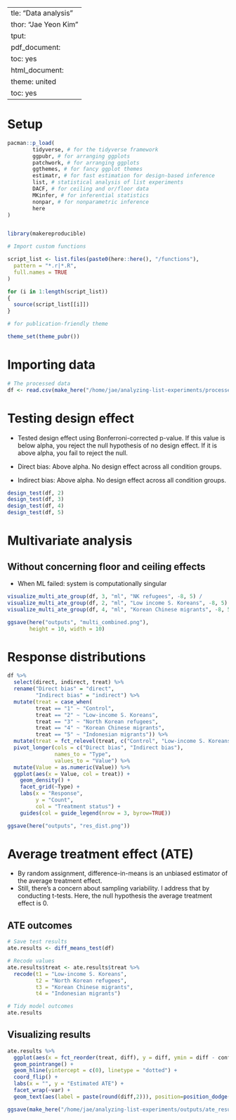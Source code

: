   ---
title: "Data analysis"
author: "Jae Yeon Kim"
output:
  pdf_document:
    toc: yes
  html_document:
    theme: united
    toc: yes
---

# Setup 

```r

pacman::p_load(
        tidyverse, # for the tidyverse framework
        ggpubr, # for arranging ggplots   
        patchwork, # for arranging ggplots
        ggthemes, # for fancy ggplot themes
        estimatr, # for fast estimation for design-based inference
        list, # statistical analysis of list experiments
        DACF, # for ceiling and or/floor data 
        MKinfer, # for inferential statistics
        nonpar, # for nonparametric inference
        here
)


library(makereproducible)

# Import custom functions

script_list <- list.files(paste0(here::here(), "/functions"),
  pattern = "*.r|*.R",
  full.names = TRUE
)

for (i in 1:length(script_list))
{
  source(script_list[[i]])
}

# for publication-friendly theme

theme_set(theme_pubr())
```

# Importing data

```r

# The processed data 
df <- read.csv(make_here("/home/jae/analyzing-list-experiments/processed_data/processed_survey.csv"))

```
  
# Testing design effect 

- Tested design effect using Bonferroni-corrected p-value. If this value is below alpha, you reject the null hypothesis of no design effect. If it is above alpha, you fail to reject the null.

- Direct bias: Above alpha. No design effect across all condition groups.
- Indirect bias: Above alpha. No design effect across all condition groups.

```r

design_test(df, 2)
design_test(df, 3)
design_test(df, 4)
design_test(df, 5)

```

# Multivariate analysis 

## Without concerning floor and ceiling effects 

- When ML failed: system is computationally singular

```r

visualize_multi_ate_group(df, 3, "ml", "NK refugees", -8, 5) / 
visualize_multi_ate_group(df, 2, "ml", "Low income S. Koreans", -8, 5) / 
visualize_multi_ate_group(df, 4, "ml", "Korean Chinese migrants", -8, 5) 

ggsave(here("outputs", "multi_combined.png"),
       height = 10, width = 10)

```

# Response distributions 

```r

df %>%
  select(direct, indirect, treat) %>%
  rename("Direct bias" = "direct",
         "Indirect bias" = "indirect") %>%
  mutate(treat = case_when(
         treat == "1" ~ "Control",
         treat == "2" ~ "Low-income S. Koreans",
         treat == "3" ~ "North Korean refugees",
         treat == "4" ~ "Korean Chinese migrants",
         treat == "5" ~ "Indonesian migrants")) %>%
  mutate(treat = fct_relevel(treat, c("Control", "Low-income S. Koreans", "North Korean refugees", "Korean Chinese migrants", "Indonesian migrants"))) %>%
  pivot_longer(cols = c("Direct bias", "Indirect bias"),
               names_to = "Type",
               values_to = "Value") %>%
  mutate(Value = as.numeric(Value)) %>%
  ggplot(aes(x = Value, col = treat)) +
    geom_density() +
    facet_grid(~Type) +
    labs(x = "Response",
         y = "Count",
         col = "Treatment status") +
    guides(col = guide_legend(nrow = 3, byrow=TRUE))

ggsave(here("outputs", "res_dist.png"))

```

# Average treatment effect (ATE)

- By random assignment, difference-in-means is an unbiased estimator of the average treatment effect.
- Still, there's a concern about sampling variability. I address that by conducting t-tests. Here, the null hypothesis the average treatment effect is 0.

## ATE outcomes

```r

# Save test results
ate.results <- diff_means_test(df) 

# Recode values 
ate.results$treat <- ate.results$treat %>%
  recode(t1 = "Low-income S. Koreans",
         t2 = "North Korean refugees",
         t3 = "Korean Chinese migrants",
         t4 = "Indonesian migrants")

# Tidy model outcomes 
ate.results
```
## Visualizing results 

```r

ate.results %>%
  ggplot(aes(x = fct_reorder(treat, diff), y = diff, ymin = diff - conf, ymax = diff + conf)) +
  geom_pointrange() +
  geom_hline(yintercept = c(0), linetype = "dotted") +
  coord_flip() + 
  labs(x = "", y = "Estimated ATE") +
  facet_wrap(~var) +
  geom_text(aes(label = paste(round(diff,2))), position=position_dodge(width = 0.9),  vjust=-0.40)

ggsave(make_here("/home/jae/analyzing-list-experiments/outputs/ate_results_plot.png"))

````